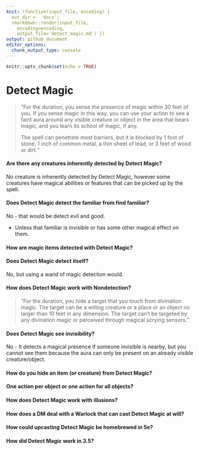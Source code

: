 ```yaml
---
knit: (function(input_file, encoding) {
  out_dir <- 'docs';
  rmarkdown::render(input_file,
    encoding=encoding,
    output_file='detect_magic.md') })
output: github_document
editor_options:
  chunk_output_type: console
---
```


```r
knitr::opts_chunk$set(echo = TRUE)
```

# Detect Magic

>"For the duration, you sense the presence of magic within 30 feet of you. If you sense magic in this way, you can use your action to see a faint aura around any visible creature or object in the area that bears magic, and you learn its school of magic, if any.
>
>The spell can penetrate most barriers, but it is blocked by 1 foot of stone, 1 inch of common metal, a thin sheet of lead, or 3 feet of wood or dirt.”

#### Are there any creatures inherently detected by Detect Magic?

No creature is inherently detected by Detect Magic, however some creatures have magical abilities or features that can be picked up by the spell.

#### Does Detect Magic detect the familiar from find familiar?

No - that would be detect evil and good.

- Unless that familiar is invisible or has some other magical effect on them.

#### How are magic items detected with Detect Magic?



#### Does Detect Magic detect itself?

No, but using a wand of magic detection would.

#### How does Detect Magic work with Nondetection?

>"For the duration, you hide a target that you touch from divination magic. The target can be a willing creature or a place or an object no larger than 10 feet in any dimension. The target can't be targeted by any divination magic or perceived through magical scrying sensors."

#### Does Detect Magic see invisibility?

No - It detects a magical presence if someone invisible is nearby, but you cannot see them because the aura can only be present on an already visible creature/object.

#### How do you hide an item (or creature) from Detect Magic?

#### One action per object or one action for all objects?

#### How does Detect Magic work with illusions?

#### How does a DM deal with a Warlock that can cast Detect Magic at will?


#### How could upcasting Detect Magic be homebrewed in 5e?


#### How did Detect Magic work in 3.5?
